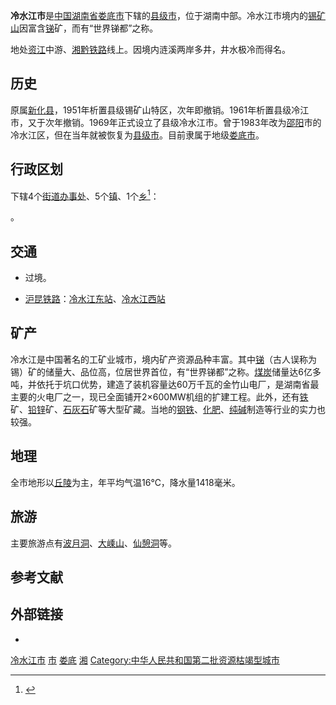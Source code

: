 {{Infobox China County
|county          = 冷水江市
|Belong          = [[湖南省|湖南省]][[娄底市|娄底市]]
|Types           = [[縣級市|縣級市]]
|area_total      = 439
|population_total= 37
|post code       = 417500
|phone code      = 738
}}

'''冷水江市'''是[[中华人民共和国|中国]][[湖南省|湖南省]][[娄底市|娄底市]]下辖的[[县级市|县级市]]，位于湖南中部。冷水江市境内的[[锡矿山|锡矿山]]因富含[[锑|锑]]矿，而有“世界锑都”之称。

地处[[资江|资江]]中游、[[湘黔铁路|湘黔铁路]]线上。因境内涟溪两岸多井，井水极冷而得名。

== 历史 ==
原属[[新化县|新化县]]，1951年析置县级锡矿山特区，次年即撤销。1961年析置县级冷江市，又于次年撤销。1969年正式设立了县级冷水江市。曾于1983年改为[[邵阳|邵阳]]市的冷水江区，但在当年就被恢复为[[县级市|县级市]]。目前隶属于地级[[娄底市|娄底市]]。

== 行政区划 ==
{{PAGENAMEBASE}}下辖4个[[街道办事处|街道办事处]]、5个[[行政建制镇|镇]]、1个[[乡_(中华人民共和国)|乡]]<ref>{{PRC admin/ref sgc|43/13/81}}</ref>：

{{PRC admin/children|43/13/81}}。

== 交通 ==
* {{中国国道名|354}}过境。
* {{rint|cn|rail}}[[沪昆铁路|沪昆铁路]]：[[冷水江东站|冷水江东站]]、[[冷水江西站|冷水江西站]]

==矿产==
冷水江是中国著名的工矿业城市，境内矿产资源品种丰富。其中[[锑|锑]]（古人误称为锡）矿的储量大、品位高，位居世界首位，有“世界锑都”之称。[[煤炭|煤炭]]储量达6亿多吨，并依托于坑口优势，建造了装机容量达60万千瓦的金竹山电厂，是湖南省最主要的火电厂之一，现已全面铺开2×600MW机组的扩建工程。此外，还有[[铁|铁]]矿、[[铅|铅]][[锌|锌]]矿、[[石灰石|石灰石]]矿等大型矿藏。当地的[[钢铁|钢铁]]、[[化肥|化肥]]、[[纯碱|纯碱]]制造等行业的实力也较强。

==地理==
全市地形以[[丘陵|丘陵]]为主，年平均气温16℃，降水量1418毫米。

==旅游==
主要旅游点有[[波月洞|波月洞]]、[[大嵊山|大嵊山]]、[[仙憩洞|仙憩洞]]等。

== 参考文献 ==
{{reflist}}

== 外部链接 ==
* {{Official website|http://www.lsj.gov.cn/|name=冷水江市人民政府}}

{{冷水江市行政区划}}
{{娄底市行政区划}}
{{湖南行政区划}}
{{中国资源枯竭城市}}

[[Category:冷水江市|]]
[[Category:娄底区县市|市]]
[[Category:湖南县级市|娄底]]
[[Category:中国小城市|湘]]
[[Category:中华人民共和国第二批资源枯竭型城市|Category:中华人民共和国第二批资源枯竭型城市]]